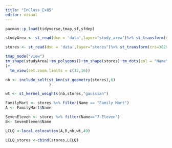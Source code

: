 ```yaml
---
title: "InClass_Ex05"
editor: visual
---
```


```r
pacman::p_load(tidyverse,tmap,sf,sfdep)
```

```r
studyArea <- st_read(dsn = 'data',layer="study_area")%>% st_transform(crs=3829)
```

```r
stores <- st_read(dsn = 'data',layer="stores")%>% st_transform(crs=3829)
```

```r
tmap_mode("view")
tm_shape(studyArea)+tm_polygons()+tm_shape(stores)+tm_dots(col = "Name",size = 0.01,border.col="black",border.lwd=0.5
)+
  tm_view(set.zoom.limits = c(12,16))
```

```r
nb <- include_self(st_knn(st_geometry(stores),6)
                   )
```

```r
wt <- st_kernel_weights(nb,stores,"gaussian")
```

```r
FamilyMart <- stores %>% filter(Name == "Family Mart")
A <- FamilyMart$Name
```

```r
SevenEleven <- stores %>% filter(Name=="7-Eleven")
B<- SevenEleven$Name
```

```r
LCLQ <-local_colocation(A,B,nb,wt,49)
```

```r
LCLQ_stores <-cbind(stores,LCLQ)
```
